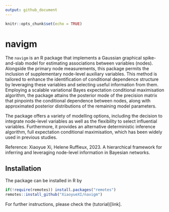 ```yaml
---
output: github_document
---
```


```r
knitr::opts_chunk$set(echo = TRUE)
```


# navigm

The `navigm` is an R package that implements a Gaussian graphical spike-and-slab model for estimating 
associations between variables (nodes). Alongside the primary node measurements,
this package permits the inclusion of supplementary node-level auxiliary variables. 
This method is tailored to enhance the identification of conditional dependence
structure by leveraging these variables and selecting useful information from them. 
Employing a scalable variational Bayes expectation conditional maximisation algorithm,
the package attains the posterior mode of the precision matrix that pinpoints the conditional dependence between nodes,
along with approximated posterior distributions of the remaining model parameters.

The package offers a variety of modelling options,
including the decision to integrate node-level variables as well as the flexibility to select influential variables. 
Furthermore, it provides an alternative deterministic
inference algorithm, full expectation conditional maximisation, which
has been widely used in previous studies.

Reference: Xiaoyue Xi, Helene Ruffieux, 2023. A hierarchical framework
for inferring and leveraging node-level information in Bayesian
networks.
  

## Installation
The package can be installed in R by
```r
if(!require(remotes)) install.packages("remotes")
remotes::install_github("XiaoyueXI/navigm")
```

For further instructions, please check the (tutorial)[link].



